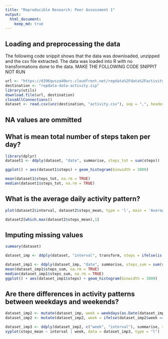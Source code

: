 ```yaml
---
title: "Reproducible Research: Peer Assessment 1"
output: 
  html_document:
    keep_md: true
---
```



## Loading and preprocessing the data
The following code snippit shows that the data was downloaded, unzipped and the csv file extracted. The data was loaded into R with no transformations done to the data. MAKE THE FOLLOWING CODE SNIPPIT NOT RUN
```r
url <- "https://d396qusza40orc.cloudfront.net/repdata%2Fdata%2Factivity.zip"
destination <- "repdata-data-activity.zip"
library(utils)
download.file(url, destination)
closeAllConnections()
dataset <- read.csv(unz(destination, "activity.csv"), sep = ",", header = TRUE)
```

## NA values are ommitted 

## What is mean total number of steps taken per day?
```r
library(dplyr)
dataset1 <- ddply(dataset, "date", summarise, steps_tot = sum(steps))
```

```r
ggplot() + aes(dataset1$steps) + geom_histogram(binwidth = 3000)
```

```r
mean(dataset1$steps_tot, na.rm = TRUE)
median(dataset1$steps_tot, na.rm = TRUE)
```
## What is the average daily activity pattern?
```r
plot(dataset2$interval, dataset2$steps_mean, type = 'l', main = 'Average Daily Activity Pattern', xlab = 'Interval', ylab = 'Mean of Steps Taken')
```

```r
dataset2[which.max(dataset2$steps_mean),1]
```

## Imputing missing values
```r
summary(dataset)
```

```r
dataset_imp <- ddply(dataset, "interval", transform, steps = ifelse(is.na(steps), mean(steps, na.rm=TRUE), steps))
```

```r
dataset_imp1 <- ddply(dataset_imp, "date", summarise, steps_sum = sum(steps))
mean(dataset_imp1$steps_sum, na.rm = TRUE)
median(dataset_imp1$steps_sum, na.rm = TRUE)
ggplot() + aes(dataset_imp1$steps) + geom_histogram(binwidth = 3000)
```

## Are there differences in activity patterns between weekdays and weekends?
```r
dataset_imp2 <- mutate(dataset_imp, week = weekdays(as.Date(dataset_imp$date)))
dataset_imp2 <- mutate(dataset_imp2, week = ifelse(dataset_imp2$week == "Saturday" | dataset_imp2$week == "Sunday", "Weekend", "Weekday"))
```

```r
dataset_imp3 <- ddply(dataset_imp2, c("week", "interval"), summarise, steps_mean = mean(steps))
xyplot(steps_mean ~ interval | week, data = dataset_imp3, type = "l")
```
